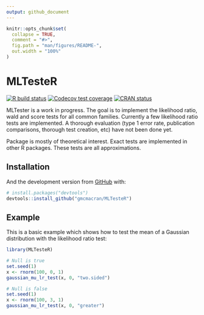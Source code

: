 ```yaml
---
output: github_document
---
```


<!-- README.md is generated from README.Rmd. Please edit that file -->

```r
knitr::opts_chunk$set(
  collapse = TRUE,
  comment = "#>",
  fig.path = "man/figures/README-",
  out.width = "100%"
)
```

# MLTesteR

<!-- badges: start -->
[![R build status](https://github.com/gmcmacran/MLTesteR/workflows/R-CMD-check/badge.svg)](https://github.com/gmcmacran/MLTesteR/actions)
[![Codecov test coverage](https://codecov.io/gh/gmcmacran/MLTesteR/branch/master/graph/badge.svg)](https://app.codecov.io/gh/gmcmacran/MLTesteR?branch=main)
[![CRAN status](https://www.r-pkg.org/badges/version/MLTesteR)](https://cran.r-project.org/package=MLTesteR)
<!-- badges: end -->

MLTester is a work in progress. The goal is to implement the likelihood ratio, wald and score tests for all common families. Currently a few likelihood ratio tests are implemented. A thorough evaluation (type 1 error rate, publication comparisons, thorough test creation, etc) have not been done yet.

Package is mostly of theoretical interest. Exact tests are implemented in other R packages. These tests are all approximations.

## Installation

And the development version from [GitHub](https://github.com/) with:

``` r
# install.packages("devtools")
devtools::install_github("gmcmacran/MLTesteR")
```
## Example

This is a basic example which shows how to test the mean of a Gaussian distribution with the likelihood ratio test:

```r
library(MLTesteR)

# Null is true
set.seed(1)
x <- rnorm(100, 0, 1)
gaussian_mu_lr_test(x, 0, "two.sided")

# Null is false
set.seed(1)
x <- rnorm(100, 3, 1)
gaussian_mu_lr_test(x, 0, "greater")
```



